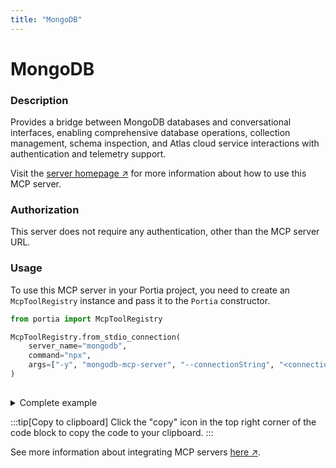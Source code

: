 ```yaml
---
title: "MongoDB"
---
```

<!-- WARNING: This file is auto-generated by generate_tool_docs.py. Do not edit manually. -->


# MongoDB

### Description

Provides a bridge between MongoDB databases and conversational interfaces, enabling comprehensive database operations, collection management, schema inspection, and Atlas cloud service interactions with authentication and telemetry support.

Visit the [server homepage ↗](https://github.com/mongodb-js/mongodb-mcp-server) for more information about how to use this MCP server.

### Authorization

This server does not require any authentication, other than the MCP server URL.

### Usage

To use this MCP server in your Portia project, you need to create an `McpToolRegistry` instance and pass it to the `Portia` constructor.

```python
from portia import McpToolRegistry

McpToolRegistry.from_stdio_connection(
    server_name="mongodb",
    command="npx",
    args=["-y", "mongodb-mcp-server", "--connectionString", "<connection_string>"],
)
                    
```

<details>
<summary>Complete example</summary>

```python
from portia import McpToolRegistry, Portia, Config

tool_registry = McpToolRegistry.from_stdio_connection(
    server_name="mongodb",
    command="npx",
    args=["-y", "mongodb-mcp-server", "--connectionString", "<connection_string>"],
)
                    

config = Config.from_default()
portia = Portia(config=config, tools=tool_registry)
```

</details>

:::tip[Copy to clipboard]
Click the "copy" icon in the top right corner of the code block to copy the code to your clipboard.
:::

See more information about integrating MCP servers [here ↗](/mcp-servers).

